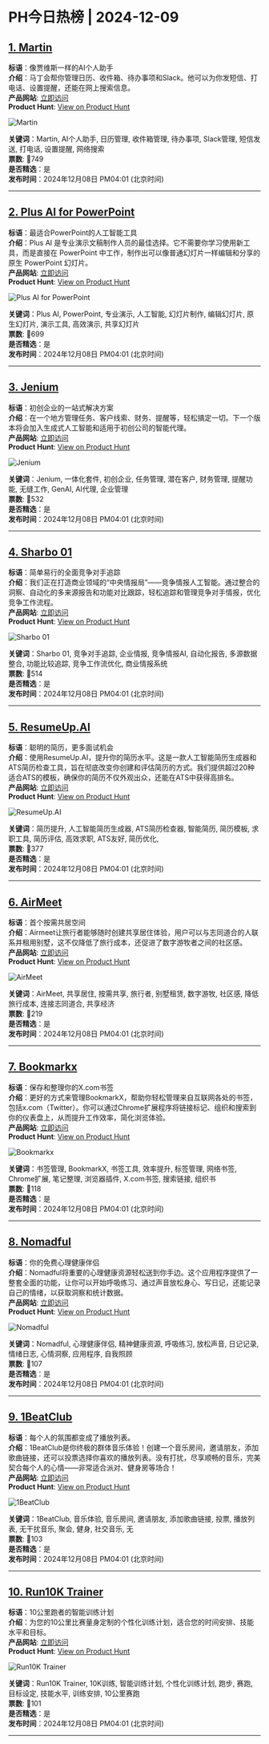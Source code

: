# PH今日热榜 | 2024-12-09  

## [1. Martin](https://www.producthunt.com/posts/martin-3?utm_campaign=producthunt-api&utm_medium=api-v2&utm_source=Application%3A+ph-daily+%28ID%3A+150577%29)  
**标语**：像贾维斯一样的AI个人助手  
**介绍**：马丁会帮你管理日历、收件箱、待办事项和Slack。他可以为你发短信、打电话、设置提醒，还能在网上搜索信息。  
**产品网站**: [立即访问](https://www.producthunt.com/r/GZ4QMWUHSONGSH?utm_campaign=producthunt-api&utm_medium=api-v2&utm_source=Application%3A+ph-daily+%28ID%3A+150577%29)  
**Product Hunt**: [View on Product Hunt](https://www.producthunt.com/posts/martin-3?utm_campaign=producthunt-api&utm_medium=api-v2&utm_source=Application%3A+ph-daily+%28ID%3A+150577%29)  

![Martin](https://ph-files.imgix.net/51c16c5d-cb6c-4b8f-a57c-ab2c848631c1.png?auto=format&fit=crop&frame=1&h=512&w=1024)  

**关键词**：Martin, AI个人助手, 日历管理, 收件箱管理, 待办事项, Slack管理, 短信发送, 打电话, 设置提醒, 网络搜索  
**票数**: 🔺749  
**是否精选**：是  
**发布时间**：2024年12月08日 PM04:01 (北京时间)  

---  

## [2. Plus AI for PowerPoint](https://www.producthunt.com/posts/plus-ai-for-powerpoint?utm_campaign=producthunt-api&utm_medium=api-v2&utm_source=Application%3A+ph-daily+%28ID%3A+150577%29)  
**标语**：最适合PowerPoint的人工智能工具  
**介绍**：Plus AI 是专业演示文稿制作人员的最佳选择。它不需要你学习使用新工具，而是直接在 PowerPoint 中工作，制作出可以像普通幻灯片一样编辑和分享的原生 PowerPoint 幻灯片。  
**产品网站**: [立即访问](https://www.producthunt.com/r/XRTQAYL2E6CEDN?utm_campaign=producthunt-api&utm_medium=api-v2&utm_source=Application%3A+ph-daily+%28ID%3A+150577%29)  
**Product Hunt**: [View on Product Hunt](https://www.producthunt.com/posts/plus-ai-for-powerpoint?utm_campaign=producthunt-api&utm_medium=api-v2&utm_source=Application%3A+ph-daily+%28ID%3A+150577%29)  

![Plus AI for PowerPoint](https://ph-files.imgix.net/6e637b78-e2a7-438e-9228-d5a32267d069.png?auto=format&fit=crop&frame=1&h=512&w=1024)  

**关键词**：Plus AI, PowerPoint, 专业演示, 人工智能, 幻灯片制作, 编辑幻灯片, 原生幻灯片, 演示工具, 高效演示, 共享幻灯片  
**票数**: 🔺699  
**是否精选**：是  
**发布时间**：2024年12月08日 PM04:01 (北京时间)  

---  

## [3. Jenium](https://www.producthunt.com/posts/jenium?utm_campaign=producthunt-api&utm_medium=api-v2&utm_source=Application%3A+ph-daily+%28ID%3A+150577%29)  
**标语**：初创企业的一站式解决方案  
**介绍**：在一个地方管理任务、客户线索、财务、提醒等，轻松搞定一切。下一个版本将会加入生成式人工智能和适用于初创公司的智能代理。  
**产品网站**: [立即访问](https://www.producthunt.com/r/MAU7G2MWZUZXGT?utm_campaign=producthunt-api&utm_medium=api-v2&utm_source=Application%3A+ph-daily+%28ID%3A+150577%29)  
**Product Hunt**: [View on Product Hunt](https://www.producthunt.com/posts/jenium?utm_campaign=producthunt-api&utm_medium=api-v2&utm_source=Application%3A+ph-daily+%28ID%3A+150577%29)  

![Jenium](https://ph-files.imgix.net/c2daf863-d9d4-4612-867d-3d5a7c2b8123.png?auto=format&fit=crop&frame=1&h=512&w=1024)  

**关键词**：Jenium, 一体化套件, 初创企业, 任务管理, 潜在客户, 财务管理, 提醒功能, 无缝工作, GenAI, AI代理, 企业管理  
**票数**: 🔺532  
**是否精选**：是  
**发布时间**：2024年12月08日 PM04:01 (北京时间)  

---  

## [4. Sharbo 01](https://www.producthunt.com/posts/sharbo-01?utm_campaign=producthunt-api&utm_medium=api-v2&utm_source=Application%3A+ph-daily+%28ID%3A+150577%29)  
**标语**：简单易行的全面竞争对手追踪  
**介绍**：我们正在打造商业领域的“中央情报局”——竞争情报人工智能。通过整合的洞察、自动化的多来源报告和功能对比跟踪，轻松追踪和管理竞争对手情报，优化竞争工作流程。  
**产品网站**: [立即访问](https://www.producthunt.com/r/I4FAJKTUFOXLT7?utm_campaign=producthunt-api&utm_medium=api-v2&utm_source=Application%3A+ph-daily+%28ID%3A+150577%29)  
**Product Hunt**: [View on Product Hunt](https://www.producthunt.com/posts/sharbo-01?utm_campaign=producthunt-api&utm_medium=api-v2&utm_source=Application%3A+ph-daily+%28ID%3A+150577%29)  

![Sharbo 01](https://ph-files.imgix.net/986dae8a-6ccf-4cb8-a812-352268b46de4.png?auto=format&fit=crop&frame=1&h=512&w=1024)  

**关键词**：Sharbo 01, 竞争对手追踪, 企业情报, 竞争情报AI, 自动化报告, 多源数据整合, 功能比较追踪, 竞争工作流优化, 商业情报系统  
**票数**: 🔺514  
**是否精选**：是  
**发布时间**：2024年12月08日 PM04:01 (北京时间)  

---  

## [5. ResumeUp.AI](https://www.producthunt.com/posts/resumeup-ai?utm_campaign=producthunt-api&utm_medium=api-v2&utm_source=Application%3A+ph-daily+%28ID%3A+150577%29)  
**标语**：聪明的简历，更多面试机会  
**介绍**：使用ResumeUp.AI，提升你的简历水平。这是一款人工智能简历生成器和ATS简历检查工具，旨在彻底改变你创建和评估简历的方式。我们提供超过20种适合ATS的模板，确保你的简历不仅外观出众，还能在ATS中获得高排名。  
**产品网站**: [立即访问](https://www.producthunt.com/r/HFMGJLESI7AGTH?utm_campaign=producthunt-api&utm_medium=api-v2&utm_source=Application%3A+ph-daily+%28ID%3A+150577%29)  
**Product Hunt**: [View on Product Hunt](https://www.producthunt.com/posts/resumeup-ai?utm_campaign=producthunt-api&utm_medium=api-v2&utm_source=Application%3A+ph-daily+%28ID%3A+150577%29)  

![ResumeUp.AI](https://ph-files.imgix.net/d602c60f-e49a-4b35-bd45-b568f1bd9195.png?auto=format&fit=crop&frame=1&h=512&w=1024)  

**关键词**：简历提升, 人工智能简历生成器, ATS简历检查器, 智能简历, 简历模板, 求职工具, 简历评估, 高效求职, ATS友好, 简历优化,  
**票数**: 🔺377  
**是否精选**：是  
**发布时间**：2024年12月08日 PM04:01 (北京时间)  

---  

## [6. AirMeet](https://www.producthunt.com/posts/airmeet-2?utm_campaign=producthunt-api&utm_medium=api-v2&utm_source=Application%3A+ph-daily+%28ID%3A+150577%29)  
**标语**：首个按需共居空间  
**介绍**：Airmeet让旅行者能够随时创建共享居住体验，用户可以与志同道合的人联系并租用别墅，这不仅降低了旅行成本，还促进了数字游牧者之间的社区感。  
**产品网站**: [立即访问](https://www.producthunt.com/r/5PVAIQFWJQ5FI4?utm_campaign=producthunt-api&utm_medium=api-v2&utm_source=Application%3A+ph-daily+%28ID%3A+150577%29)  
**Product Hunt**: [View on Product Hunt](https://www.producthunt.com/posts/airmeet-2?utm_campaign=producthunt-api&utm_medium=api-v2&utm_source=Application%3A+ph-daily+%28ID%3A+150577%29)  

![AirMeet](https://ph-files.imgix.net/efc5ed8a-f62a-4e2d-853e-b55038a7e929.png?auto=format&fit=crop&frame=1&h=512&w=1024)  

**关键词**：AirMeet, 共享居住, 按需共享, 旅行者, 别墅租赁, 数字游牧, 社区感, 降低旅行成本, 连接志同道合, 共享经济  
**票数**: 🔺219  
**是否精选**：是  
**发布时间**：2024年12月08日 PM04:01 (北京时间)  

---  

## [7. Bookmarkx](https://www.producthunt.com/posts/bookmarkx?utm_campaign=producthunt-api&utm_medium=api-v2&utm_source=Application%3A+ph-daily+%28ID%3A+150577%29)  
**标语**：保存和整理你的X.com书签  
**介绍**：更好的方式来管理BookmarkX，帮助你轻松管理来自互联网各处的书签，包括x.com（Twitter）。你可以通过Chrome扩展程序将链接标记、组织和搜索到你的仪表盘上，从而提升工作效率，简化浏览体验。  
**产品网站**: [立即访问](https://www.producthunt.com/r/D3PS5UNQ7R7RNG?utm_campaign=producthunt-api&utm_medium=api-v2&utm_source=Application%3A+ph-daily+%28ID%3A+150577%29)  
**Product Hunt**: [View on Product Hunt](https://www.producthunt.com/posts/bookmarkx?utm_campaign=producthunt-api&utm_medium=api-v2&utm_source=Application%3A+ph-daily+%28ID%3A+150577%29)  

![Bookmarkx](https://ph-files.imgix.net/4615b707-ac20-48d3-9b4f-e465e95f472c.png?auto=format&fit=crop&frame=1&h=512&w=1024)  

**关键词**：书签管理, BookmarkX, 书签工具, 效率提升, 标签管理, 网络书签, Chrome扩展, 笔记整理, 浏览器插件, X.com书签, 搜索链接, 组织书  
**票数**: 🔺118  
**是否精选**：是  
**发布时间**：2024年12月08日 PM04:01 (北京时间)  

---  

## [8. Nomadful](https://www.producthunt.com/posts/nomadful-2?utm_campaign=producthunt-api&utm_medium=api-v2&utm_source=Application%3A+ph-daily+%28ID%3A+150577%29)  
**标语**：你的免费心理健康伴侣  
**介绍**：Nomadful将重要的心理健康资源轻松送到你手边。这个应用程序提供了一整套全面的功能，让你可以开始呼吸练习、通过声音放松身心、写日记，还能记录自己的情绪，以获取洞察和统计数据。  
**产品网站**: [立即访问](https://www.producthunt.com/r/RPO3T6Q6FB4R34?utm_campaign=producthunt-api&utm_medium=api-v2&utm_source=Application%3A+ph-daily+%28ID%3A+150577%29)  
**Product Hunt**: [View on Product Hunt](https://www.producthunt.com/posts/nomadful-2?utm_campaign=producthunt-api&utm_medium=api-v2&utm_source=Application%3A+ph-daily+%28ID%3A+150577%29)  

![Nomadful](https://ph-files.imgix.net/7ec35816-c121-438f-900e-974f49d3e5fc.png?auto=format&fit=crop&frame=1&h=512&w=1024)  

**关键词**：Nomadful, 心理健康伴侣, 精神健康资源, 呼吸练习, 放松声音, 日记记录, 情绪日志, 心情洞察, 应用程序, 自我照顾  
**票数**: 🔺107  
**是否精选**：是  
**发布时间**：2024年12月08日 PM04:01 (北京时间)  

---  

## [9. 1BeatClub](https://www.producthunt.com/posts/1beatclub?utm_campaign=producthunt-api&utm_medium=api-v2&utm_source=Application%3A+ph-daily+%28ID%3A+150577%29)  
**标语**：每个人的氛围都变成了播放列表。  
**介绍**：1BeatClub是你终极的群体音乐体验！创建一个音乐房间，邀请朋友，添加歌曲链接，还可以投票选择你喜欢的播放列表。没有打扰，尽享顺畅的音乐，完美契合每个人的心情——非常适合派对、健身房等场合！  
**产品网站**: [立即访问](https://www.producthunt.com/r/YDYNLDEUFPRSWR?utm_campaign=producthunt-api&utm_medium=api-v2&utm_source=Application%3A+ph-daily+%28ID%3A+150577%29)  
**Product Hunt**: [View on Product Hunt](https://www.producthunt.com/posts/1beatclub?utm_campaign=producthunt-api&utm_medium=api-v2&utm_source=Application%3A+ph-daily+%28ID%3A+150577%29)  

![1BeatClub](https://ph-files.imgix.net/59a77ff6-321e-4b1d-b41f-ae3c8ec10512.png?auto=format&fit=crop&frame=1&h=512&w=1024)  

**关键词**：1BeatClub, 音乐体验, 音乐房间, 邀请朋友, 添加歌曲链接, 投票, 播放列表, 无干扰音乐, 聚会, 健身, 社交音乐, 无  
**票数**: 🔺103  
**是否精选**：是  
**发布时间**：2024年12月08日 PM04:01 (北京时间)  

---  

## [10. Run10K Trainer](https://www.producthunt.com/posts/run10k-trainer?utm_campaign=producthunt-api&utm_medium=api-v2&utm_source=Application%3A+ph-daily+%28ID%3A+150577%29)  
**标语**：10公里跑者的智能训练计划  
**介绍**：为您的10公里比赛量身定制的个性化训练计划，适合您的时间安排、技能水平和目标。  
**产品网站**: [立即访问](https://www.producthunt.com/r/RHDVL52VAAHY4A?utm_campaign=producthunt-api&utm_medium=api-v2&utm_source=Application%3A+ph-daily+%28ID%3A+150577%29)  
**Product Hunt**: [View on Product Hunt](https://www.producthunt.com/posts/run10k-trainer?utm_campaign=producthunt-api&utm_medium=api-v2&utm_source=Application%3A+ph-daily+%28ID%3A+150577%29)  

![Run10K Trainer](https://ph-files.imgix.net/5c38f5b1-8379-4e42-ba13-19fa57ec04de.jpeg?auto=format&fit=crop&frame=1&h=512&w=1024)  

**关键词**：Run10K Trainer, 10K训练, 智能训练计划, 个性化训练计划, 跑步, 赛跑, 目标设定, 技能水平, 训练安排, 10公里赛跑  
**票数**: 🔺101  
**是否精选**：是  
**发布时间**：2024年12月08日 PM04:01 (北京时间)  

---  


